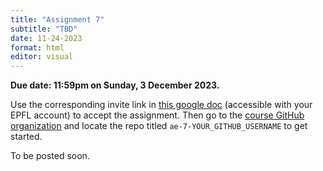```yaml
---
title: "Assignment 7"
subtitle: "TBD"
date: 11-24-2023
format: html
editor: visual
---
```


::: callout-important
**Due date: 11:59pm on Sunday, 3 December 2023.**
:::

::: callout-note
Use the corresponding invite link in [this google doc](https://docs.google.com/document/d/1XTO7obXEr2Yxllxk48wnZ5e49ptPGMsMyl40KEZDGRg/edit?usp=sharing) (accessible with your EPFL account) to accept the assignment. Then go to the [course GitHub organization](https://github.com/MATH-517) and locate the repo titled `ae-7-YOUR_GITHUB_USERNAME` to get started.
:::

To be posted soon.